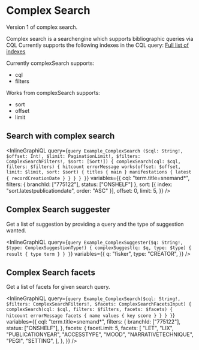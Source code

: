 # Complex Search

Version 1 of complex search.

Complex search is a searchengine which supports bibliographic queries via CQL
Currently supports the following indexes in the CQL query: [Full list of indexes](https://fbi-api.dbc.dk/indexmapper/)

Currently complexSearch supports:

- cql
- filters

Works from complexSearch supports:

- sort
- offset
- limit

## Search with complex search

<InlineGraphiQL
  query={`query Example_ComplexSearch ($cql: String!, $offset: Int!, $limit: PaginationLimit!, $filters: ComplexSearchFilters!, $sort: [Sort!]) {
  complexSearch(cql: $cql, filters: $filters) {
    hitcount
    errorMessage
    works(offset: $offset, limit: $limit, sort: $sort) {
      titles {
        main
      }
      manifestations {
        latest {
          recordCreationDate
        }
      }
    }
  }
}`}
  variables={{
    cql: "term.title=snemand*",
    filters: { branchId: ["775122"], status: ["ONSHELF"] },
    sort: [{ index: "sort.latestpublicationdate", order: "ASC" }],
    offset: 0,
    limit: 5,
  }}
/>

## Complex Search suggester

Get a list of suggestion by providing a query and the type of suggestion wanted.

<InlineGraphiQL
  query={`query Example_ComplexSuggester($q: String!, $type: ComplexSuggestionType!) {
  complexSuggest(q: $q, type: $type) {
    result {
      type
      term
    }
  }
}`}
  variables={{
    q: "fisker",
    type: "CREATOR",
  }}
/>

## Complex Search facets

Get a list of facets for given search query.

<InlineGraphiQL
  query={`query Example_ComplexSearch($cql: String!, $filters: ComplexSearchFilters!, $facets: ComplexSearchFacetsInput) {
  complexSearch(cql: $cql, filters: $filters, facets: $facets) {
    hitcount
    errorMessage
    facets {
      name
      values {
        key
        score
      }
    }
  }
}`}
  variables={{
    cql: "term.title=snemand*",
    filters: {
      branchId: ["775122"],
      status: ["ONSHELF"],
    },
    facets: {
      facetLimit: 5,
      facets: [
        "LET",
        "LIX",
        "PUBLICATIONYEAR",
        "ACCESSTYPE",
        "MOOD",
        "NARRATIVETECHNIQUE",
        "PEGI",
        "SETTING",
      ],
    },
  }}
/>
